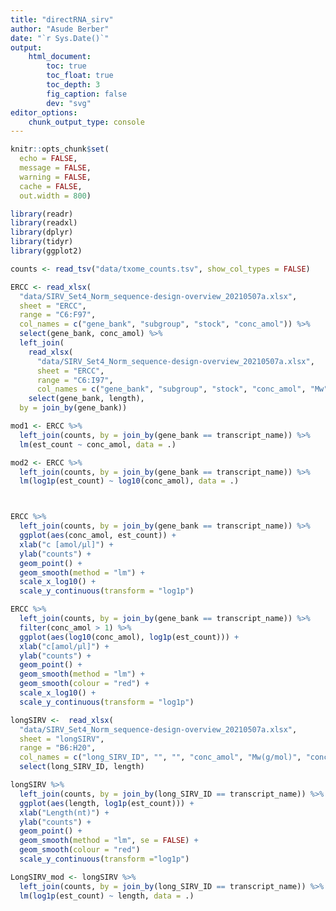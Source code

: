 ---
title: "directRNA_sirv"
author: "Asude Berber"
date: "`r Sys.Date()`"
output:
    html_document:
        toc: true
        toc_float: true
        toc_depth: 3
        fig_caption: false
        dev: "svg"
editor_options:
    chunk_output_type: console
---

```{r knitr_setup, include=FALSE}
knitr::opts_chunk$set(
  echo = FALSE,
  message = FALSE,
  warning = FALSE,
  cache = FALSE,
  out.width = 800)
```


```{r}
library(readr)
library(readxl)
library(dplyr)
library(tidyr)
library(ggplot2)
```


```{r data_import}
counts <- read_tsv("data/txome_counts.tsv", show_col_types = FALSE)

ERCC <- read_xlsx(
  "data/SIRV_Set4_Norm_sequence-design-overview_20210507a.xlsx",
  sheet = "ERCC",
  range = "C6:F97",
  col_names = c("gene_bank", "subgroup", "stock", "conc_amol")) %>% 
  select(gene_bank, conc_amol) %>% 
  left_join(
    read_xlsx(
      "data/SIRV_Set4_Norm_sequence-design-overview_20210507a.xlsx",
      sheet = "ERCC",
      range = "C6:I97",
      col_names = c("gene_bank", "subgroup", "stock", "conc_amol", "Mw", "conc_ng", "length")) %>% 
    select(gene_bank, length),
  by = join_by(gene_bank))

```


```{r ercc}
mod1 <- ERCC %>% 
  left_join(counts, by = join_by(gene_bank == transcript_name)) %>% 
  lm(est_count ~ conc_amol, data = .)

mod2 <- ERCC %>% 
  left_join(counts, by = join_by(gene_bank == transcript_name)) %>% 
  lm(log1p(est_count) ~ log10(conc_amol), data = .)



ERCC %>% 
  left_join(counts, by = join_by(gene_bank == transcript_name)) %>% 
  ggplot(aes(conc_amol, est_count)) +
  xlab("c [amol/µl]") +
  ylab("counts") +
  geom_point() +
  geom_smooth(method = "lm") +
  scale_x_log10() +
  scale_y_continuous(transform = "log1p")

ERCC %>% 
  left_join(counts, by = join_by(gene_bank == transcript_name)) %>%
  filter(conc_amol > 1) %>% 
  ggplot(aes(log10(conc_amol), log1p(est_count))) +
  xlab("c[amol/µl]") +
  ylab("counts") +
  geom_point() +
  geom_smooth(method = "lm") +
  geom_smooth(colour = "red") +
  scale_x_log10() +
  scale_y_continuous(transform = "log1p")
```



```{r data_import2}
longSIRV <-  read_xlsx(
  "data/SIRV_Set4_Norm_sequence-design-overview_20210507a.xlsx",
  sheet = "longSIRV",
  range = "B6:H20",
  col_names = c("long_SIRV_ID", "", "", "conc_amol", "Mw(g/mol)", "conc(ng/µl)", "length")) %>% 
  select(long_SIRV_ID, length)
```

```{r longSIRV}
longSIRV %>% 
  left_join(counts, by = join_by(long_SIRV_ID == transcript_name)) %>% 
  ggplot(aes(length, log1p(est_count))) +
  xlab("Length(nt)") +
  ylab("counts") +
  geom_point() +
  geom_smooth(method = "lm", se = FALSE) +
  geom_smooth(colour = "red")
  scale_y_continuous(transform ="log1p")
```

```{r longSIRV}
LongSIRV_mod <- longSIRV %>% 
  left_join(counts, by = join_by(long_SIRV_ID == transcript_name)) %>% 
  lm(log1p(est_count) ~ length, data = .)
```

